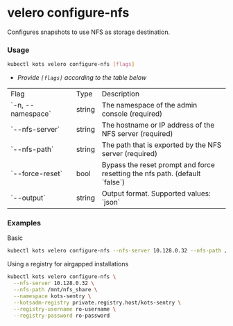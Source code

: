 
# velero configure-nfs

Configures snapshots to use NFS as storage destination.

### Usage

```bash
kubectl kots velero configure-nfs [flags]
```

- _Provide `[flags]` according to the table below_

<table>
     <tr>
        <td width="30%">Flag</td>
        <td>Type</td>
        <td>Description</td>
    </tr>
    <Help/>
    <tr>
        <td>`-n, --namespace`</td>
        <td>string</td>
        <td>The namespace of the admin console (required)</td>
    </tr>
    <tr>
        <td>`--nfs-server`</td>
        <td>string</td>
        <td>The hostname or IP address of the NFS server (required)</td>
    </tr>
    <tr>
        <td>`--nfs-path`</td>
        <td>string</td>
        <td>The path that is exported by the NFS server (required)</td>
    </tr>
    <KotsadmNamespace/>
    <KotsadmRegistry/>
    <RegistryPassword/>
    <RegistryUsername/>
    <tr>
        <td>`--force-reset`</td>
        <td>bool</td>
        <td>Bypass the reset prompt and force resetting the nfs path. (default `false`)</td>
    </tr>
    <tr>
        <td>`--output`</td>
        <td>string</td>
        <td>Output format. Supported values: `json`</td>
    </tr>
</table>

### Examples

Basic

```bash
kubectl kots velero configure-nfs --nfs-server 10.128.0.32 --nfs-path /mnt/nfs_share --namespace kots-sentry
```

Using a registry for airgapped installations

```bash
kubectl kots velero configure-nfs \
  --nfs-server 10.128.0.32 \
  --nfs-path /mnt/nfs_share \
  --namespace kots-sentry \
  --kotsadm-registry private.registry.host/kots-sentry \
  --registry-username ro-username \
  --registry-password ro-password
```
